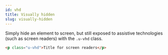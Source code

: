 ```yaml
---
id: vhd
title: Visually hidden
slug: visually-hidden
---
```


Simply hide an element to screen, but still exposed to assistive technologies
(such as screen readers) with the `.u-vhd` class.

```html
<p class="u-vhd">Title for screen readers</p>
```
